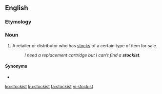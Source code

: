 ==English==

===Etymology===
{{suffix|stock|ist|lang=en}}

===Noun===
{{en-noun}}

# A retailer or distributor who has [[stock]]s of a certain type of item for sale.
#: ''I need a replacement cartridge but I can't find a '''stockist'''.''

====Synonyms====
* {{l|en|stockholder}}

[[ko:stockist]]
[[ku:stockist]]
[[ta:stockist]]
[[vi:stockist]]